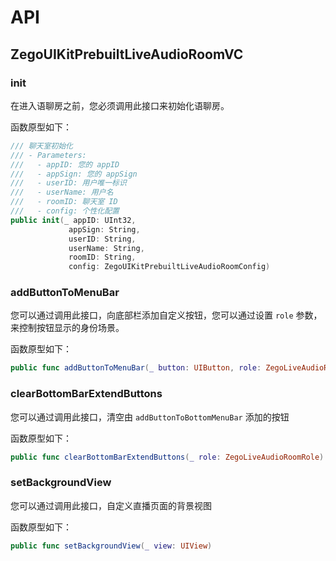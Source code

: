 # API



## ZegoUIKitPrebuiltLiveAudioRoomVC



### init

在进入语聊房之前，您必须调用此接口来初始化语聊房。
  
函数原型如下：

```swift
/// 聊天室初始化
/// - Parameters:
///   - appID: 您的 appID
///   - appSign: 您的 appSign
///   - userID: 用户唯一标识
///   - userName: 用户名
///   - roomID: 聊天室 ID
///   - config: 个性化配置
public init(_ appID: UInt32, 
             appSign: String,
             userID: String, 
             userName: String, 
             roomID: String, 
             config: ZegoUIKitPrebuiltLiveAudioRoomConfig)
```



### addButtonToMenuBar

您可以通过调用此接口，向底部栏添加自定义按钮，您可以通过设置 `role` 参数，来控制按钮显示的身份场景。

函数原型如下：
```swift
public func addButtonToMenuBar(_ button: UIButton, role: ZegoLiveAudioRoomRole)
```



### clearBottomBarExtendButtons

您可以通过调用此接口，清空由 `addButtonToBottomMenuBar` 添加的按钮

函数原型如下：

```swift
public func clearBottomBarExtendButtons(_ role: ZegoLiveAudioRoomRole)
```



### setBackgroundView

您可以通过调用此接口，自定义直播页面的背景视图

函数原型如下：

```swift
public func setBackgroundView(_ view: UIView)
```

